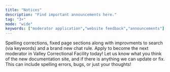 ```yaml
---
title: "Notices"
description: "Find important announcements here."
tag: "3+"
mode: "wide"
keywords: ["moderator application","website feedback","announcements"]
---
```


<Card title="Version 1.0.2" icon="server" horizontal href="https://docs.valleycorrectional.xyz/miscellaneous/updates#version-1-0-2">
  Spelling corrections, fixed page sections along with improvments to search (via keywords) and a brand new chat rule.
</Card>

<Card title="Moderator Application" icon="staff" horizontal href="https://melon.ly/form/7377847792229683200">
  Apply to become the next moderator in Valley Correctional Facility today!
</Card>

<Card title="Website Feedback" icon="thought-bubble" horizontal href="https://forms.gle/nNhZa2eXwetiikVj6">
  Let us know what you think of the new documentation site, and if there is anything we can update or fix. This can include spelling errors, bugs, or just your thoughts!
</Card>